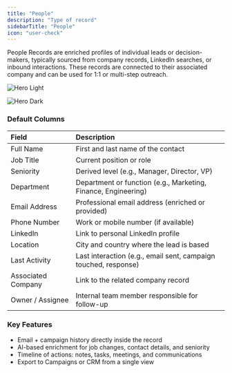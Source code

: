```yaml
---
title: "People"
description: "Type of record"
sidebarTitle: "People"
icon: "user-check"
---
```


People Records are enriched profiles of individual leads or decision-makers, typically sourced from company records, LinkedIn searches, or inbound interactions. These records are connected to their associated company and can be used for 1:1 or multi-step outreach.

<img
  className="block dark:hidden"
  src="images/hero-records-people-light-min.png"
  alt="Hero Light"
  title="People record"
/>

<img
  className="hidden dark:block"
  src="images/hero-records-people-dark-min.png"
  alt="Hero Dark"
  title="People record"
/>

### Default Columns

| **Field**          | **Description**                                                 |
| :----------------- | :-------------------------------------------------------------- |
| Full Name          | First and last name of the contact                              |
| Job Title          | Current position or role                                        |
| Seniority          | Derived level (e.g., Manager, Director, VP)                     |
| Department         | Department or function (e.g., Marketing, Finance, Engineering)  |
| Email Address      | Professional email address (enriched or provided)               |
| Phone Number       | Work or mobile number (if available)                            |
| LinkedIn           | Link to personal LinkedIn profile                               |
| Location           | City and country where the lead is based                        |
| Last Activity      | Last interaction (e.g., email sent, campaign touched, response) |
| Associated Company | Link to the related company record                              |
| Owner / Assignee   | Internal team member responsible for follow-up                  |

### Key Features

- Email \+ campaign history directly inside the record
- AI-based enrichment for job changes, contact details, and seniority
- Timeline of actions: notes, tasks, meetings, and communications
- Export to Campaigns or CRM from a single view